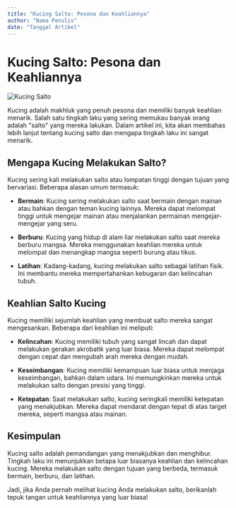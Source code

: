 ```yaml
---
title: "Kucing Salto: Pesona dan Keahliannya"
author: "Nama Penulis"
date: "Tanggal Artikel"
---
```


# Kucing Salto: Pesona dan Keahliannya

![Kucing Salto](gambar-kucing.jpg)

Kucing adalah makhluk yang penuh pesona dan memiliki banyak keahlian menarik. Salah satu tingkah laku yang sering memukau banyak orang adalah "salto" yang mereka lakukan. Dalam artikel ini, kita akan membahas lebih lanjut tentang kucing salto dan mengapa tingkah laku ini sangat menarik.

## Mengapa Kucing Melakukan Salto?

Kucing sering kali melakukan salto atau lompatan tinggi dengan tujuan yang bervariasi. Beberapa alasan umum termasuk:

- **Bermain**: Kucing sering melakukan salto saat bermain dengan mainan atau bahkan dengan teman kucing lainnya. Mereka dapat melompat tinggi untuk mengejar mainan atau menjalankan permainan mengejar-mengejar yang seru.

- **Berburu**: Kucing yang hidup di alam liar melakukan salto saat mereka berburu mangsa. Mereka menggunakan keahlian mereka untuk melompat dan menangkap mangsa seperti burung atau tikus.

- **Latihan**: Kadang-kadang, kucing melakukan salto sebagai latihan fisik. Ini membantu mereka mempertahankan kebugaran dan kelincahan tubuh.

## Keahlian Salto Kucing

Kucing memiliki sejumlah keahlian yang membuat salto mereka sangat mengesankan. Beberapa dari keahlian ini meliputi:

- **Kelincahan**: Kucing memiliki tubuh yang sangat lincah dan dapat melakukan gerakan akrobatik yang luar biasa. Mereka dapat melompat dengan cepat dan mengubah arah mereka dengan mudah.

- **Keseimbangan**: Kucing memiliki kemampuan luar biasa untuk menjaga keseimbangan, bahkan dalam udara. Ini memungkinkan mereka untuk melakukan salto dengan presisi yang tinggi.

- **Ketepatan**: Saat melakukan salto, kucing seringkali memiliki ketepatan yang menakjubkan. Mereka dapat mendarat dengan tepat di atas target mereka, seperti mangsa atau mainan.

## Kesimpulan

Kucing salto adalah pemandangan yang menakjubkan dan menghibur. Tingkah laku ini menunjukkan betapa luar biasanya keahlian dan kelincahan kucing. Mereka melakukan salto dengan tujuan yang berbeda, termasuk bermain, berburu, dan latihan.

Jadi, jika Anda pernah melihat kucing Anda melakukan salto, berikanlah tepuk tangan untuk keahliannya yang luar biasa!
